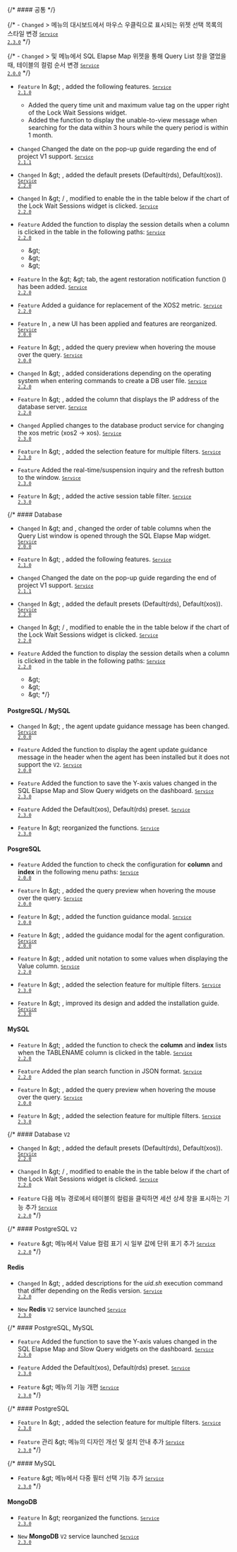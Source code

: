 {/* #### 공통​ */}

{/* - <code class="Changed">Changed</code> <Cmdname sid="side_dashboard" className="uitext" /> &gt; <Cmdname sid="side_multiInstance" className="uitext" /> 메뉴의 대시보드에서 마우스 우클릭으로 표시되는 위젯 선택 목록의 스타일 변경 <code class='changelog-service'><a href="../release-notes/service/service-2_3_x"><code class='changelog-service'>Service 2.3.0​</code></a></code> */}

{/* - <code class="Changed">Changed</code> <Cmdname sid="side_dashboard" className="uitext" /> &gt; <Cmdname sid="side_multiInstance" className="uitext" /> 및 <Cmdname sid="flexboard" className="uitext" /> 메뉴에서 <span class="uitext">SQL Elapse Map</span> 위젯을 통해 <span class="uitext">Query List</span> 창을 열었을 때, 테이블의 컬럼 순서 변경 <code class='changelog-service'><a href="../release-notes/service/service-2_0_x"><code class='changelog-service'>Service 2.0.0​</code></a></code> */}

- <code class="Feature">Feature</code> In <Cmdname sid="side_analysis" className="uitext" /> &amp;gt; <Cmdname sid="side_dbLockTree" className="uitext" />, added the following features. <code class='changelog-service'><a href="../release-notes/service/service-2_1_x"><code class='changelog-service'>Service 2.1.0​</code></a></code>

  - Added the query time unit and maximum value tag on the upper right of the <span class="uitext">Lock Wait Sessions</span> widget.
  - Added the function to display the unable-to-view message when searching for the data within 3 hours while the query period is within 1 month.

- <code class="Changed">Changed</code> Changed the date on the pop-up guide regarding the end of project V1 support. <code class='changelog-service'><a href="../release-notes/service/service-2_1_x"><code class='changelog-service'>Service 2.1.1​</code></a></code>

- <code class="Changed">Changed</code> In <Cmdname sid="side_dashboard" className="uitext" /> &amp;gt; <Cmdname sid="side_dbMonitoring" className="uitext" />, added the default presets (<span class="uitext">Default(rds)</span>, <span class="uitext">Default(xos)</span>). <code class='changelog-service'><a href="../release-notes/service/service-2_2_x"><code class='changelog-service'>Service 2.2.0​</code></a></code>

- <code class="Changed">Changed</code> In <Cmdname sid="side_dashboard" className="uitext" /> &amp;gt; <Cmdname sid="side_dbMonitoring" className="uitext" /> / <Cmdname sid="side_multiInstance" className="uitext" />, modified to enable the <Cmdname sid="side_dbLockTree" className="uitext" /> in the table below if the chart of the <span class="uitext">Lock Wait Sessions</span> widget is clicked. <code class='changelog-service'><a href="../release-notes/service/service-2_2_x"><code class='changelog-service'>Service 2.2.0​</code></a></code>

- <code class="Feature">Feature</code> Added the function to display the session details when a column is clicked in the <Cmdname sid="side_dbLockTree" className="uitext" /> table in the following paths: <code class='changelog-service'><a href="../release-notes/service/service-2_2_x"><code class='changelog-service'>Service 2.2.0​</code></a></code>

  - <Cmdname sid="dashboard" className="uitext" /> &amp;gt; <Cmdname sid="instance_monitoring" className="uitext" />
  - <Cmdname sid="dashboard" className="uitext" /> &amp;gt; <Cmdname sid="multi_instance_monitoring" className="uitext" />
  - <Cmdname sid="analysis" className="uitext" /> &amp;gt; <Cmdname sid="lock_tree" className="uitext" />

- <code class="Feature">Feature</code> In the <Cmdname sid="side_event" className="uitext" /> &amp;gt; <Cmdname sid="side_eventSetting" className="uitext" /> &amp;gt; <Cmdname sid="side_sectionDatabase" className="uitext" /> tab, the agent restoration notification function (<Cmdname sid="resolved_event_notification" className="uitext" />) has been added. <code class='changelog-service'><a href="../release-notes/service/service-2_2_x"><code class='changelog-service'>Service 2.2.0​</code></a></code>

- <code class="Feature">Feature</code> Added a guidance for replacement of the XOS2 metric. <code class='changelog-service'><a href="../release-notes/service/service-2_2_x"><code class='changelog-service'>Service 2.2.0​</code></a></code>

- <code class="Feature">Feature</code> <span class="uitext"></span> In <Cmdname sid="side_agentUpdate" className="uitext" />, a new UI has been applied and features are reorganized. <code class='changelog-service'><a href="../release-notes/service/service-2_0_x"><code class='changelog-service'>Service 2.0.0​</code></a></code>

- <code class="Feature">Feature</code> In <Cmdname sid="side_reportStat" className="uitext" /> &amp;gt; <Cmdname sid="side_dbSqlStat" className="uitext" />, added the query preview when hovering the mouse over the query. <code class='changelog-service'><a href="../release-notes/service/service-2_0_x"><code class='changelog-service'>Service 2.0.0​</code></a></code>

- <code class="Changed">Changed</code> In <Cmdname sid="side_management" className="uitext" /> &amp;gt; <Cmdname sid="agentInstall" className="uitext" />, added considerations depending on the operating system when entering commands to create a DB user file. <code class='changelog-service'><a href="../release-notes/service/service-2_2_x"><code class='changelog-service'>Service 2.2.0​</code></a></code>

- <code class="Feature">Feature</code> In <Cmdname sid="side_management" className="uitext" /> &amp;gt; <Cmdname sid="agent_list" className="uitext" />, added the <Cmdname sid="db_ip" className="uitext" /> column that displays the IP address of the database server. <code class='changelog-service'><a href="../release-notes/service/service-2_2_x"><code class='changelog-service'>Service 2.2.0​</code></a></code>

- <code class="Changed">Changed</code> Applied changes to the database product service for changing the xos metric (xos2 → xos). <code class='changelog-service'><a href="../release-notes/service/service-2_3_x"><code class='changelog-service'>Service 2.3.0​</code></a></code>

- <code class="Feature">Feature</code> In <Cmdname sid="side_reportStat" className="uitext" /> &amp;gt; <Cmdname sid="side_dbSqlStat" className="uitext" />, added the selection feature for multiple filters. <code class='changelog-service'><a href="../release-notes/service/service-2_3_x"><code class='changelog-service'>Service 2.3.0​</code></a></code>

- <code class="Feature">Feature</code> Added the real-time/suspension inquiry and the refresh button to the <Cmdname sid="session_detail" className="uitext" /> window. <code class='changelog-service'><a href="../release-notes/service/service-2_3_x"><code class='changelog-service'>Service 2.3.0​</code></a></code>

- <code class="Feature">Feature</code> In <Cmdname sid="side_dashboard" className="uitext" /> &amp;gt; <Cmdname sid="flexboard" className="uitext" />, added the active session table filter. <code class='changelog-service'><a href="../release-notes/service/service-2_3_x"><code class='changelog-service'>Service 2.3.0​</code></a></code>

{/\* #### Database

- <code class="Changed">Changed</code> In <Cmdname sid="side_dashboard" className="uitext" /> &amp;gt; <Cmdname sid="side_multiInstance" className="uitext" /> and <Cmdname sid="flexboard" className="uitext" />, changed the order of table columns when the <span class="uitext">Query List</span> window is opened through the <span class="uitext">SQL Elapse Map</span> widget. <code class='changelog-service'><a href="../release-notes/service/service-2_0_x"><code class='changelog-service'>Service 2.0.0​</code></a></code>

- <code class="Feature">Feature</code> In <Cmdname sid="side_analysis" className="uitext" /> &amp;gt; <Cmdname sid="side_dbLockTree" className="uitext" />, added the following features. <code class='changelog-service'><a href="../release-notes/service/service-2_1_x"><code class='changelog-service'>Service 2.1.0​</code></a></code>

- <code class="Changed">Changed</code> Changed the date on the pop-up guide regarding the end of project V1 support. <code class='changelog-service'><a href="../release-notes/service/service-2_1_x"><code class='changelog-service'>Service 2.1.1​</code></a></code>

- <code class="Changed">Changed</code> In <Cmdname sid="side_dashboard" className="uitext" /> &amp;gt; <Cmdname sid="side_dbMonitoring" className="uitext" />, added the default presets (<span class="uitext">Default(rds)</span>, <span class="uitext">Default(xos)</span>). <code class='changelog-service'><a href="../release-notes/service/service-2_2_x"><code class='changelog-service'>Service 2.2.0​</code></a></code>

- <code class="Changed">Changed</code> In <Cmdname sid="side_dashboard" className="uitext" /> &amp;gt; <Cmdname sid="side_dbMonitoring" className="uitext" /> / <Cmdname sid="side_multiInstance" className="uitext" />, modified to enable the <Cmdname sid="side_dbLockTree" className="uitext" /> in the table below if the chart of the <span class="uitext">Lock Wait Sessions</span> widget is clicked. <code class='changelog-service'><a href="../release-notes/service/service-2_2_x"><code class='changelog-service'>Service 2.2.0​</code></a></code>

- <code class="Feature">Feature</code> Added the function to display the session details when a column is clicked in the <Cmdname sid="side_dbLockTree" className="uitext" /> table in the following paths: <code class='changelog-service'><a href="../release-notes/service/service-2_2_x"><code class='changelog-service'>Service 2.2.0​</code></a></code>

  - <Cmdname sid="dashboard" className="uitext" /> &amp;gt; <Cmdname sid="instance_monitoring" className="uitext" />
  - <Cmdname sid="dashboard" className="uitext" /> &amp;gt; <Cmdname sid="multi_instance_monitoring" className="uitext" />
  - <Cmdname sid="analysis" className="uitext" /> &amp;gt; <Cmdname sid="lock_tree" className="uitext" /> */}

#### PostgreSQL / MySQL​

- <code class="Changed">Changed</code> In <Cmdname sid="side_dashboard" className="uitext" /> &amp;gt; <Cmdname sid="side_instanceList" className="uitext" />, the agent update guidance message has been changed. <code class='changelog-service'><a href="../release-notes/service/service-2_0_x"><code class='changelog-service'>Service 2.0.0​</code></a></code>

- <code class="Feature">Feature</code> Added the function to display the agent update guidance message in the header when the agent has been installed but it does not support the <code class="my">V2</code>. <code class='changelog-service'><a href="../release-notes/service/service-2_0_x"><code class='changelog-service'>Service 2.0.0​</code></a></code>

- <code class="Feature">Feature</code> Added the function to save the Y-axis values changed in the <span class="uitext">SQL Elapse Map</span> and <span class="uitext">Slow Query</span> widgets on the dashboard. <code class='changelog-service'><a href="../release-notes/service/service-2_3_x"><code class='changelog-service'>Service 2.3.0​</code></a></code>

- <code class="Feature">Feature</code> Added the <span class="uitext">Default(xos)</span>, <span class="uitext">Default(rds)</span> preset. <code class='changelog-service'><a href="../release-notes/service/service-2_3_x"><code class='changelog-service'>Service 2.3.0​</code></a></code>

- <code class="Feature">Feature</code> In <Cmdname sid="side_dashboard" className="uitext" /> &amp;gt; <Cmdname sid="side_multiInstance" className="uitext" /> reorganized the functions. <code class='changelog-service'><a href="../release-notes/service/service-2_3_x"><code class='changelog-service'>Service 2.3.0​</code></a></code>

#### PosgreSQL

- <code class="Feature">Feature</code> Added the function to check the configuration for <b>column</b> and <b>index</b> in the following menu paths: <code class='changelog-service'><a href="../release-notes/service/service-2_0_x"><code class='changelog-service'>Service 2.0.0​</code></a></code>

- <code class="Feature">Feature</code> In <Cmdname sid="side_reportStat" className="uitext" /> &amp;gt; <Cmdname sid="side_pgStat" className="uitext" />, added the query preview when hovering the mouse over the query. <code class='changelog-service'><a href="../release-notes/service/service-2_0_x"><code class='changelog-service'>Service 2.0.0​</code></a></code>

- <code class="Feature">Feature</code> In <Cmdname sid="side_analysis" className="uitext" /> &amp;gt; <Cmdname sid="side_dbWaitAnalysis" className="uitext" />, added the function guidance modal. <code class='changelog-service'><a href="../release-notes/service/service-2_0_x"><code class='changelog-service'>Service 2.0.0​</code></a></code>

- <code class="Feature">Feature</code> In <Cmdname sid="side_analysis" className="uitext" /> &amp;gt; <Cmdname sid="side_dbWaitAnalysis" className="uitext" />, added the guidance modal for the agent configuration. <code class='changelog-service'><a href="../release-notes/service/service-2_0_x"><code class='changelog-service'>Service 2.0.0​</code></a></code>

- <code class="Feature">Feature</code> In <Cmdname sid="side_analysis" className="uitext" /> &amp;gt; <Cmdname sid="side_dbParameter" className="uitext" />, added unit notation to some values when displaying the <span class="uitext">Value</span> column. <code class='changelog-service'><a href="../release-notes/service/service-2_2_x"><code class='changelog-service'>Service 2.2.0​</code></a></code>

- <code class="Feature">Feature</code> In <Cmdname sid="side_reportStat" className="uitext" /> &amp;gt; <Cmdname sid="side_pgStat" className="uitext" />, added the selection feature for multiple filters. <code class='changelog-service'><a href="../release-notes/service/service-2_3_x"><code class='changelog-service'>Service 2.3.0​</code></a></code>

- <code class="Feature">Feature</code> In <Cmdname sid="side_management" className="uitext" /> &amp;gt; <Cmdname sid="agentInstall" className="uitext" />, improved its design and added the installation guide. <code class='changelog-service'><a href="../release-notes/service/service-2_3_x"><code class='changelog-service'>Service 2.3.0​</code></a></code>

#### MySQL

- <code class="Feature">Feature</code> In <Cmdname sid="side_reportStat" className="uitext" /> &amp;gt; <Cmdname sid="side_dbSize" className="uitext" />, added the function to check the <b>column</b> and <b>index</b> lists when the <span class="uitext">TABLENAME</span> column is clicked in the <Cmdname sid="TTL06572" className="uitext" /> table. <code class='changelog-service'><a href="../release-notes/service/service-2_2_x"><code class='changelog-service'>Service 2.2.0​</code></a></code>

- <code class="Feature">Feature</code> Added the plan search function in JSON format. <code class='changelog-service'><a href="../release-notes/service/service-2_2_x"><code class='changelog-service'>Service 2.2.0​</code></a></code>

- <code class="Feature">Feature</code> In <Cmdname sid="side_reportStat" className="uitext" /> &amp;gt; <Cmdname sid="side_mysqlStat" className="uitext" />, added the query preview when hovering the mouse over the query. <code class='changelog-service'><a href="../release-notes/service/service-2_0_x"><code class='changelog-service'>Service 2.0.0​</code></a></code>

- <code class="Feature">Feature</code> In <Cmdname sid="side_reportStat" className="uitext" /> &amp;gt; <Cmdname sid="side_mysqlStat" className="uitext" />, added the selection feature for multiple filters. <code class='changelog-service'><a href="../release-notes/service/service-2_3_x"><code class='changelog-service'>Service 2.3.0​</code></a></code>

{/\* #### Database <code class="my">V2</code>

- <code class="Changed">Changed</code> In <Cmdname sid="side_dashboard" className="uitext" /> &amp;gt; <Cmdname sid="side_dbMonitoring" className="uitext" />, added the default presets (<span class="uitext">Default(rds)</span>, <span class="uitext">Default(xos)</span>). <code class='changelog-service'><a href="../release-notes/service/service-2_2_x"><code class='changelog-service'>Service 2.2.0​</code></a></code>

- <code class="Changed">Changed</code> In <Cmdname sid="side_dashboard" className="uitext" /> &amp;gt; <Cmdname sid="side_dbMonitoring" className="uitext" /> / <Cmdname sid="side_multiInstance" className="uitext" />, modified to enable the <Cmdname sid="side_dbLockTree" className="uitext" /> in the table below if the chart of the <span class="uitext">Lock Wait Sessions</span> widget is clicked. <code class='changelog-service'><a href="../release-notes/service/service-2_2_x"><code class='changelog-service'>Service 2.2.0​</code></a></code>

- <code class="Feature">Feature</code> 다음 메뉴 경로에서 <Cmdname sid="side_dbLockTree" className="uitext" /> 테이블의 컬럼을 클릭하면 세션 상세 창을 표시하는 기능 추가 <code class='changelog-service'><a href="../release-notes/service/service-2_2_x"><code class='changelog-service'>Service 2.2.0​</code></a></code> */}

{/\* #### PostgreSQL <code class="my">V2</code>

- <code class="Feature">Feature</code> <Cmdname sid="side_analysis" className="uitext" /> &amp;gt; <Cmdname sid="side_dbParameter" className="uitext" /> 메뉴에서 <span class="uitext">Value</span> 컬럼 표기 시 일부 값에 단위 표기 추가 <code class='changelog-service'><a href="../release-notes/service/service-2_2_x"><code class='changelog-service'>Service 2.2.0​</code></a></code> */}

#### Redis​

- <code class="Changed">Changed</code> In <Cmdname sid="side_management" className="uitext" /> &amp;gt; <Cmdname sid="agentInstall" className="uitext" />, added descriptions for the <em>uid.sh</em> execution command that differ depending on the Redis version. <code class='changelog-service'><a href="../release-notes/service/service-2_2_x"><code class='changelog-service'>Service 2.2.0​</code></a></code>

- <code class="New">New</code> **Redis** <code class="my">V2</code> service launched <code class='changelog-service'><a href="../release-notes/service/service-2_3_x"><code class='changelog-service'>Service 2.3.0​</code></a></code>

{/\* #### PostgreSQL, MySQL​

- <code class="Feature">Feature</code> Added the function to save the Y-axis values changed in the <span class="uitext">SQL Elapse Map</span> and <span class="uitext">Slow Query</span> widgets on the dashboard. <code class='changelog-service'><a href="../release-notes/service/service-2_3_x"><code class='changelog-service'>Service 2.3.0​</code></a></code>

- <code class="Feature">Feature</code> Added the <span class="uitext">Default(xos)</span>, <span class="uitext">Default(rds)</span> preset. <code class='changelog-service'><a href="../release-notes/service/service-2_3_x"><code class='changelog-service'>Service 2.3.0​</code></a></code>

- <code class="Feature">Feature</code> <Cmdname sid="side_dashboard" className="uitext" /> &amp;gt; <Cmdname sid="side_multiInstance" className="uitext" /> 메뉴의 기능 개편 <code class='changelog-service'><a href="../release-notes/service/service-2_3_x"><code class='changelog-service'>Service 2.3.0​</code></a></code> */}

{/\* #### PostgreSQL​

- <code class="Feature">Feature</code> In <Cmdname sid="side_reportStat" className="uitext" /> &amp;gt; <Cmdname sid="side_pgStat" className="uitext" />, added the selection feature for multiple filters. <code class='changelog-service'><a href="../release-notes/service/service-2_3_x"><code class='changelog-service'>Service 2.3.0​</code></a></code>

- <code class="Feature">Feature</code> <span class="uitext">관리</span> &amp;gt; <Cmdname sid="agentInstall" className="uitext" /> 메뉴의 디자인 개선 및 설치 안내 추가 <code class='changelog-service'><a href="../release-notes/service/service-2_3_x"><code class='changelog-service'>Service 2.3.0​</code></a></code> */}

{/\* #### MySQL​

- <code class="Feature">Feature</code> <Cmdname sid="side_reportStat" className="uitext" /> &amp;gt; <Cmdname sid="side_mysqlStat" className="uitext" /> 메뉴에서 다중 필터 선택 기능 추가 <code class='changelog-service'><a href="../release-notes/service/service-2_3_x"><code class='changelog-service'>Service 2.3.0​</code></a></code> */}

#### MongoDB​

- <code class="Feature">Feature</code> In <Cmdname sid="side_reportStat" className="uitext" /> &amp;gt; <Cmdname sid="side_dbSize" className="uitext" /> reorganized the functions. <code class='changelog-service'><a href="../release-notes/service/service-2_3_x"><code class='changelog-service'>Service 2.3.0​</code></a></code>

- <code class="New">New</code> **MongoDB** <code class="my">V2</code> service launched <code class='changelog-service'><a href="../release-notes/service/service-2_3_x"><code class='changelog-service'>Service 2.3.0​</code></a></code>
